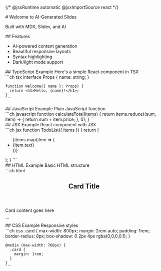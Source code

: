 {/* @jsxRuntime automatic @jsxImportSource react */}

<Slide layout="center">
  # Welcome to AI-Generated Slides

  Built with MDX, Slidev, and AI
</Slide>

<Slide layout="default">
  ## Features

  - AI-powered content generation
  - Beautiful responsive layouts
  - Syntax highlighting
  - Dark/light mode support
</Slide>

<Slide layout="split">
  <div>
    ## TypeScript Example
    Here's a simple React component in TSX
  </div>
  <div>
    ```ch tsx
    interface Props {
      name: string;
    }

    function Welcome({ name }: Props) {
      return <h1>Hello, {name}!</h1>;
    }
    ```
  </div>
</Slide>

<Slide layout="split">
  <div>
    ## JavaScript Example
    Plain JavaScript function
  </div>
  <div>
    ```ch javascript
    function calculateTotal(items) {
      return items.reduce((sum, item) => {
        return sum + item.price;
      }, 0);
    }
    ```
  </div>
</Slide>

<Slide layout="split">
  <div>
    ## JSX Example
    React component with JSX
  </div>
  <div>
    ```ch jsx
    function TodoList({ items }) {
      return (
        <ul className="todo-list">
          {items.map(item => (
            <li key={item.id}>{item.text}</li>
          ))}
        </ul>
      );
    }
    ```
  </div>
</Slide>

<Slide layout="split">
  <div>
    ## HTML Example
    Basic HTML structure
  </div>
  <div>
    ```ch html
    <article class="card">
      <header>
        <h2>Card Title</h2>
      </header>
      <div class="content">
        <p>Card content goes here</p>
      </div>
    </article>
    ```
  </div>
</Slide>

<Slide layout="split">
  <div>
    ## CSS Example
    Responsive styles
  </div>
  <div>
    ```ch css
    .card {
      max-width: 800px;
      margin: 2rem auto;
      padding: 1rem;
      border-radius: 8px;
      box-shadow: 0 2px 4px rgba(0,0,0,0.1);
    }

    @media (max-width: 768px) {
      .card {
        margin: 1rem;
      }
    }
    ```
  </div>
</Slide>
